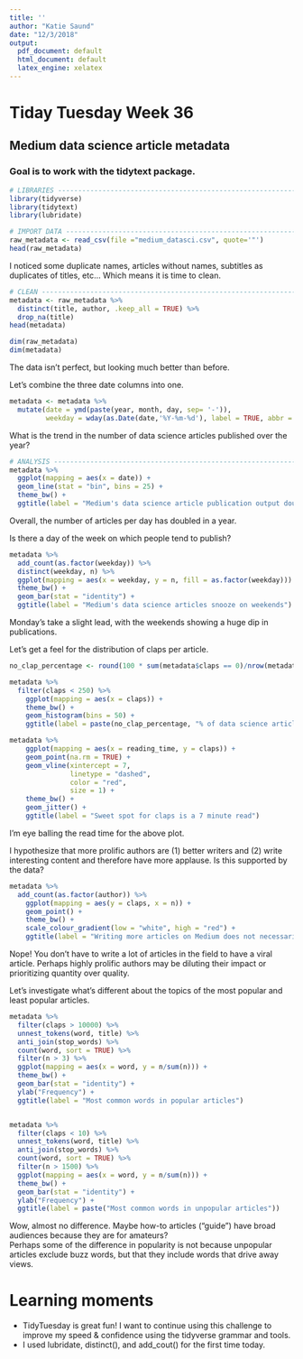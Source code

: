 ```yaml
---
title: ''
author: "Katie Saund"
date: "12/3/2018"
output:
  pdf_document: default
  html_document: default
  latex_engine: xelatex 
---
```


# Tiday Tuesday Week 36  
## Medium data science article metadata
### Goal is to work with the tidytext package.  

```r
# LIBRARIES -------------------------------------------------------------------#
library(tidyverse)
library(tidytext)
library(lubridate)
```

```r
# IMPORT DATA -----------------------------------------------------------------#
raw_metadata <- read_csv(file ="medium_datasci.csv", quote='"')
head(raw_metadata)
```
  
I noticed some duplicate names, articles without names, subtitles as duplicates of titles, etc... Which means it is time to clean.  

```r
# CLEAN -----------------------------------------------------------------------#
metadata <- raw_metadata %>% 
  distinct(title, author, .keep_all = TRUE) %>%
  drop_na(title) 
head(metadata)

dim(raw_metadata)
dim(metadata)
```
  
The data isn't perfect, but looking much better than before.  

Let's combine the three date columns into one.   
```r
metadata <- metadata %>%
  mutate(date = ymd(paste(year, month, day, sep= '-')), 
         weekday = wday(as.Date(date,'%Y-%m-%d'), label = TRUE, abbr = FALSE))
```
  
What is the trend in the number of data science articles published over the year? 
```r
# ANALYSIS --------------------------------------------------------------------#
metadata %>%
  ggplot(mapping = aes(x = date)) + 
  geom_line(stat = "bin", bins = 25) + 
  theme_bw() + 
  ggtitle(label = "Medium's data science article publication output doubled in 1 year")
```
  
Overall, the number of articles per day has doubled in a year.  
  
Is there a day of the week on which people tend to publish? 
```r
metadata %>%
  add_count(as.factor(weekday)) %>% 
  distinct(weekday, n) %>%
  ggplot(mapping = aes(x = weekday, y = n, fill = as.factor(weekday))) + 
  theme_bw() + 
  geom_bar(stat = "identity") +
  ggtitle(label = "Medium's data science articles snooze on weekends")
```
  
Monday's take a slight lead, with the weekends showing a huge dip in publications. 

  
Let's get a feel for the distribution of claps per article.  
```r
no_clap_percentage <- round(100 * sum(metadata$claps == 0)/nrow(metadata), 0)

metadata %>% 
  filter(claps < 250) %>% 
    ggplot(mapping = aes(x = claps)) + 
    theme_bw() + 
    geom_histogram(bins = 50) +
    ggtitle(label = paste(no_clap_percentage, "% of data science articles go without applause", sep = ""))
```
  

```r
metadata %>%
    ggplot(mapping = aes(x = reading_time, y = claps)) + 
    geom_point(na.rm = TRUE) + 
    geom_vline(xintercept = 7, 
               linetype = "dashed", 
               color = "red",
               size = 1) + 
    theme_bw() + 
    geom_jitter() + 
    ggtitle(label = "Sweet spot for claps is a 7 minute read")

```
  
I'm eye balling the read time for the above plot.  


I hypothesize that more prolific authors are (1) better writers and (2) write interesting content and therefore have more applause. Is this supported by the data?  
```r
metadata %>%
  add_count(as.factor(author)) %>%
    ggplot(mapping = aes(y = claps, x = n)) + 
    geom_point() + 
    theme_bw() +
    scale_colour_gradient(low = "white", high = "red") + 
    ggtitle(label = "Writing more articles on Medium does not necessarily increase engagement")
```
  
Nope! You don't have to write a lot of articles in the field to have a viral article. Perhaps highly prolific authors may be diluting their impact or prioritizing quantity over quality. 

Let's investigate what's different about the topics of the most popular and least popular articles. 
```r
metadata %>%
  filter(claps > 10000) %>%
  unnest_tokens(word, title) %>%
  anti_join(stop_words) %>%
  count(word, sort = TRUE) %>%
  filter(n > 3) %>%
  ggplot(mapping = aes(x = word, y = n/sum(n))) +
  theme_bw() + 
  geom_bar(stat = "identity") + 
  ylab("Frequency") + 
  ggtitle(label = "Most common words in popular articles")


metadata %>%
  filter(claps < 10) %>%
  unnest_tokens(word, title) %>%
  anti_join(stop_words) %>%
  count(word, sort = TRUE) %>%
  filter(n > 1500) %>%
  ggplot(mapping = aes(x = word, y = n/sum(n))) +
  theme_bw() + 
  geom_bar(stat = "identity") + 
  ylab("Frequency") + 
  ggtitle(label = paste("Most common words in unpopular articles"))

```
  
Wow, almost no difference. Maybe how-to articles ("guide") have broad audiences because they are for amateurs?  
Perhaps some of the difference in popularity is not because unpopular articles exclude buzz words, but that they include words that drive away views.  

# Learning moments
* TidyTuesday is great fun! I want to continue using this challenge to improve my speed & confidence using the tidyverse grammar and tools. 
* I used lubridate, distinct(), and add_cout() for the first time today. 


